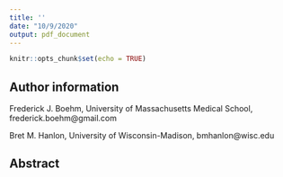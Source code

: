 ```yaml
---
title: '' 
date: "10/9/2020"
output: pdf_document
---
```


```r
knitr::opts_chunk$set(echo = TRUE)
```

## Author information

Frederick J. Boehm, University of Massachusetts Medical School, frederick.boehm@gmail.com

Bret M. Hanlon, University of Wisconsin-Madison, bmhanlon@wisc.edu

## Abstract



